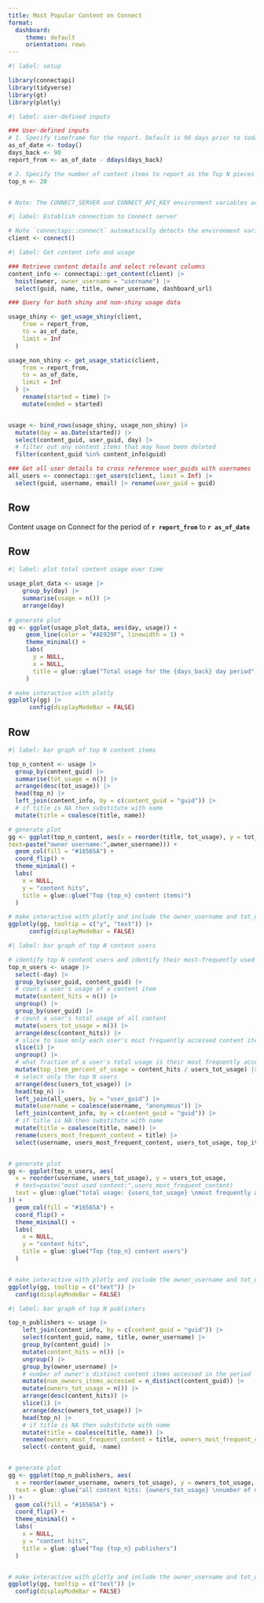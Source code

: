 ```yaml
---
title: Most Popular Content on Connect
format:
  dashboard:
     theme: default
     orientation: rows
---
```


```r
#| label: setup

library(connectapi)
library(tidyverse)
library(gt)
library(plotly)
```


```r
#| label: user-defined inputs 

### User-defined inputs
# 1. Specify timeframe for the report. Default is 90 days prior to today
as_of_date <- today()
days_back <- 90
report_from <- as_of_date - ddays(days_back)

# 2. Specify the number of content items to report as the Top N pieces of content. Default is to show the `top_n <- 20` pieces of content. 
top_n <- 20


# Note: The CONNECT_SERVER and CONNECT_API_KEY environment variables are required for this report to pull usage data. Use environment variables for added security; do not hard-code your API key or other secrets.

```


```r
#| label: Establish connection to Connect server

# Note `connectapi::connect` automatically detects the environment variables CONNECT_SERVER and CONNECT_API_KEY. They do not need to be specified as arguments to this function, however, if these environment variables are not set, the code will fail
client <- connect()

```

```r
#| label: Get content info and usage

### Retrieve content details and select relevant columns
content_info <- connectapi::get_content(client) |> 
  hoist(owner, owner_username = "username") |> 
  select(guid, name, title, owner_username, dashboard_url)

### Query for both shiny and non-shiny usage data

usage_shiny <- get_usage_shiny(client,
    from = report_from,
    to = as_of_date,
    limit = Inf
  )

usage_non_shiny <- get_usage_static(client,
    from = report_from,
    to = as_of_date,
    limit = Inf
  ) |> 
    rename(started = time) |> 
    mutate(ended = started) 


usage <- bind_rows(usage_shiny, usage_non_shiny) |> 
  mutate(day = as.Date(started)) |>
  select(content_guid, user_guid, day) |> 
  # filter out any content items that may have been deleted
  filter(content_guid %in% content_info$guid)

### Get all user details to cross reference user_guids with usernames
all_users <- connectapi::get_users(client, limit = Inf) |> 
  select(guid, username, email) |> rename(user_guid = guid)


```

## Row

Content usage on Connect for the period of **`r report_from`** to **`r as_of_date`**


## Row 

```r
#| label: plot total content usage over time

usage_plot_data <- usage |>
    group_by(day) |> 
    summarise(usage = n()) |> 
    arrange(day) 
  
# generate plot
gg <- ggplot(usage_plot_data, aes(day, usage)) + 
     geom_line(color = "#AE929F", linewidth = 1) +
     theme_minimal() +
     labs(
       y = NULL,
       x = NULL,
       title = glue::glue("Total usage for the {days_back} day period"),
     )

# make interactive with plotly
ggplotly(gg) |> 
      config(displayModeBar = FALSE)


```

## Row

```r
#| label: bar graph of top N content items 

top_n_content <- usage |> 
  group_by(content_guid) |> 
  summarise(tot_usage = n()) |> 
  arrange(desc(tot_usage)) |> 
  head(top_n) |> 
  left_join(content_info, by = c(content_guid = "guid")) |> 
  # if title is NA then substitute with name
  mutate(title = coalesce(title, name)) 

# generate plot
gg <- ggplot(top_n_content, aes(x = reorder(title, tot_usage), y = tot_usage,
text=paste("owner username:",owner_username))) + 
  geom_col(fill = "#16565A") +
  coord_flip() +
  theme_minimal() +
  labs(
    x = NULL,
    y = "content hits",
    title = glue::glue("Top {top_n} content items)")
  )

# make interactive with plotly and include the owner_username and tot_usage in the tooltip
ggplotly(gg, tooltip = c("y", "text")) |> 
      config(displayModeBar = FALSE)


```

```r
#| label: bar graph of top N content users

# identify top N content users and identify their most-frequently used content item
top_n_users <- usage |>
  select(-day) |>
  group_by(user_guid, content_guid) |>
  # count a user's usage of a content item
  mutate(content_hits = n()) |>
  ungroup() |>
  group_by(user_guid) |>
  # count a user's total usage of all content
  mutate(users_tot_usage = n()) |>
  arrange(desc(content_hits)) |>
  # slice to save only each user's most frequently accessed content item
  slice(1) |>
  ungroup() |>
  # what fraction of a user's total usage is their most frequently accessed content item
  mutate(top_item_percent_of_usage = content_hits / users_tot_usage) |>
  # select only the top N users
  arrange(desc(users_tot_usage)) |>
  head(top_n) |>
  left_join(all_users, by = "user_guid") |>
  mutate(username = coalesce(username, "anonymous")) |>
  left_join(content_info, by = c(content_guid = "guid")) |>
  # if title is NA then substitute with name
  mutate(title = coalesce(title, name)) |>
  rename(users_most_frequent_content = title) |>
  select(username, users_most_frequent_content, users_tot_usage, top_item_percent_of_usage)


# generate plot
gg <- ggplot(top_n_users, aes(
  x = reorder(username, users_tot_usage), y = users_tot_usage,
  # text=paste("most used content:",users_most_frequent_content)
  text = glue::glue("total usage: {users_tot_usage} \nmost frequently accessed content: {users_most_frequent_content} \n% of all content hits spent on \'{users_most_frequent_content}\': {scales::percent(top_item_percent_of_usage,1)}")
)) +
  geom_col(fill = "#16565A") +
  coord_flip() +
  theme_minimal() +
  labs(
    x = NULL,
    y = "content hits",
    title = glue::glue("Top {top_n} content users")
  )


# make interactive with plotly and include the owner_username and tot_usage in the tooltip
ggplotly(gg, tooltip = c("text")) |>
  config(displayModeBar = FALSE)

```


```r
#| label: bar graph of top N publishers

top_n_publishers <- usage |>
    left_join(content_info, by = c(content_guid = "guid")) |>
    select(content_guid, name, title, owner_username) |>
    group_by(content_guid) |>
    mutate(content_hits = n()) |>
    ungroup() |>
    group_by(owner_username) |>
    # number of owner's distinct content items accessed in the period
    mutate(num_owners_items_accessed = n_distinct(content_guid)) |>
    mutate(owners_tot_usage = n()) |>
    arrange(desc(content_hits)) |>
    slice(1) |>
    arrange(desc(owners_tot_usage)) |>
    head(top_n) |>
    # if title is NA then substitute with name
    mutate(title = coalesce(title, name)) |>
    rename(owners_most_frequent_content = title, owners_most_frequent_content_hits = content_hits) |>
    select(-content_guid, -name)


# generate plot
gg <- ggplot(top_n_publishers, aes(
  x = reorder(owner_username, owners_tot_usage), y = owners_tot_usage,
  text = glue::glue("all content hits: {owners_tot_usage} \nnumber of distinct content items accessed in period: {num_owners_items_accessed} \nmost frequently accessed content: {owners_most_frequent_content} \nhits for \'{owners_most_frequent_content}\': {owners_most_frequent_content_hits}")
)) +
  geom_col(fill = "#16565A") +
  coord_flip() +
  theme_minimal() +
  labs(
    x = NULL,
    y = "content hits",
    title = glue::glue("Top {top_n} publishers")
  )


# make interactive with plotly and include the owner_username and tot_usage in the tooltip
ggplotly(gg, tooltip = c("text")) |>
  config(displayModeBar = FALSE)


```